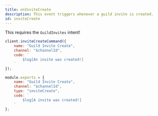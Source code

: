 ```yaml
---
title: onInviteCreate
description: This event triggers whenever a guild invite is created.
id: inviteCreate
---
```



<Aside title="Intents">

This requires the `GuildInvites` intent!

</Aside>

<Example>

<div slot="default">

```js
client.inviteCreateCommand({
    name: "Guild Invite Create",
    channel: "$channelId",
    code: `
        $log[An invite was created!]
    `
});
```

</div>
<div slot="handler">

```js
module.exports = {
    name: "Guild Invite Create",
    channel: "$channelId",
    type: "inviteCreate",
    code: `
        $log[A invite was created!]
    `
};
```

</div>
</Example>